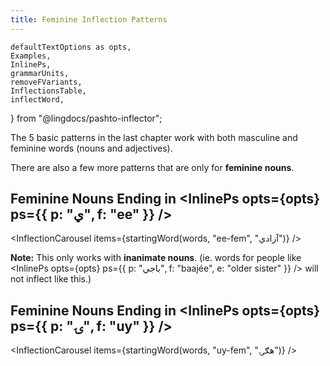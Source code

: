 ```yaml
---
title: Feminine Inflection Patterns
---
```


<!-- 

Copyright (c) 2021 lingdocs.com 

The content of the chapters/book is licensed by a
Attribution-ShareAlike 4.0 International License (CC BY-SA 4.0)
https://creativecommons.org/licenses/by-sa/4.0/
https://creativecommons.org/licenses/by-sa/4.0/legalcode
    
-->


    defaultTextOptions as opts,
    Examples,
    InlinePs,
    grammarUnits,
    removeFVariants,
    InflectionsTable,
    inflectWord,
} from "@lingdocs/pashto-inflector";

The <Link to="/inflection/inflection-patterns/">5 basic patterns in the last chapter</Link> work with both masculine and feminine words (nouns and adjectives).

There are also a few more patterns that are only for **feminine nouns**.

## Feminine Nouns Ending in <InlinePs opts={opts} ps={{ p: "ي", f: "ee" }} /> 

<InflectionCarousel items={startingWord(words, "ee-fem", "آزادي")} />

**Note:** This only works with **inanimate nouns**. (ie. words for people like <InlinePs opts={opts} ps={{ p: "باجي", f: "baajée", e: "older sister" }} /> will not inflect like this.)

## Feminine Nouns Ending in <InlinePs opts={opts} ps={{ p: "ۍ", f: "uy" }} />

<InflectionCarousel items={startingWord(words, "uy-fem", "هګۍ")} />
